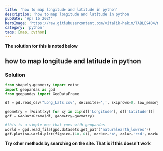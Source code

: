 ```yaml
---
title: 'how to map longitude and latitude in python'
description: 'how to map longitude and latitude in python'
pubDate: 'Apr 16 2024'
heroImage: 'https://raw.githubusercontent.com/vitalik-hakim/TABLES404/main/error_b/python.jpg'
category: 'python'
tags: [map, python]
---
```


**The solution for this is noted below**

## how to map longitude and latitude in python

### Solution

```python
from shapely.geometry import Point
import geopandas as gpd
from geopandas import GeoDataFrame

df = pd.read_csv("Long_Lats.csv", delimiter=',', skiprows=0, low_memory=False)

geometry = [Point(xy) for xy in zip(df['Longitude'], df['Latitude'])]
gdf = GeoDataFrame(df, geometry=geometry)

#this is a simple map that goes with geopandas
world = gpd.read_file(gpd.datasets.get_path('naturalearth_lowres'))
gdf.plot(ax=world.plot(figsize=(10, 6)), marker='o', color='red', markersize=15);
```

**Try other methods by searching on the site. That is if this doesn't work**
